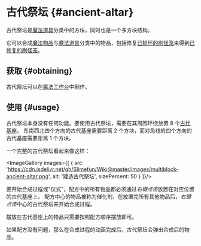
# 古代祭坛 {#ancient-altar}

古代祭坛是[魔法道具](/Magical-Gadgets)分类中的方块，同时也是一个多方块结构。

它可以合成[魔法物品](/Magical-Items)与[魔法道具](/Magical-Gadgets)分类中的物品，包括修复[已损坏的刷怪笼](/Broken-Spawner)来得到[已修复的刷怪笼](/Reinforced-Spawner)。

## 获取 {#obtaining}

古代祭坛可以在[魔法工作台](/Magic-Workbench)中制作。

## 使用 {#usage}

古代祭坛本身没有任何功能。要使用古代祭坛，需要在其周围环绕放置 8 个[古代基座](/Ancient-Pedestal)。
东南西北四个方向的古代基座需要距离 2 个方块，而对角线的四个方向的古代基座需要距离 1 个方块。

一个完整的古代祭坛看起来像这样：

<ImageGallery images={[
  {
    src: 'https://cdn.jsdelivr.net/gh/Slimefun/Wiki@master/images/multiblock-ancient-altar.png',
    alt: '建造古代祭坛',
    sizePercent: 50
  }
]}/>

要开始合成过程或"仪式"，配方中的所有物品都必须通过*右键点击*放置在对应位置的古代基座上。
配方中心的物品被称为催化剂，在放置完所有其他物品后，*右键点击*中心的古代祭坛来开始合成过程。

摆放在古代基座上的物品只需要按照配方顺序摆放即可。

如果配方没有问题，那么在合成过程的动画完成后，古代祭坛会弹出合成后的物品。
